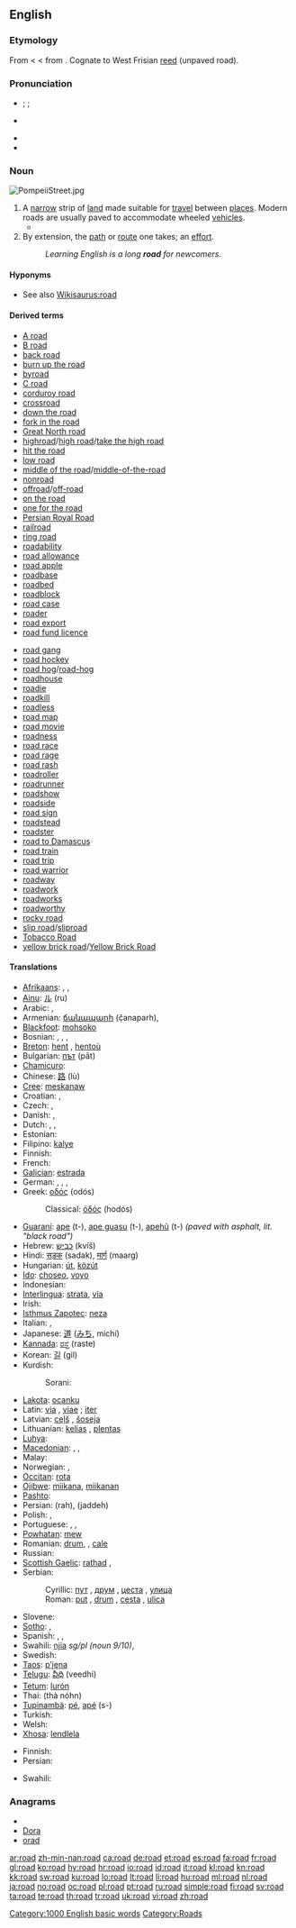 {{wikipedia}}
==English==

{{rank|tried|certainly|big|555|road|husband|blockquote|effect}}

===Etymology===
From {{etyl|ang}} {{term|rad|rād|lang=ang|riding, hostile incursion}} < {{proto|Germanic|ridanan|to ride}} < from {{proto|Indo-European|reidh-|to ride}}. Cognate to West Frisian [[reed]] (unpaved road).

===Pronunciation===
* {{a|RP}} {{enPR|rōd}}; {{IPA|/ɹəʊd/}}; {{SAMPA|/r@Ud/}}
* {{audio|En-uk-a road.ogg|Audio (UK)}}
*: {{rhymes|əʊd}}
* {{audio|en-us-road.ogg|Audio (US)}}
* {{homophones|Rhode|rode|rowed}}

===Noun===
[[File:PompeiiStreet.jpg|right|thumb|upright]]
{{en-noun}}

# A [[narrow]] strip of [[land]] made suitable for [[travel]] between [[places]]. Modern roads are usually paved to accommodate wheeled [[vehicle]]s.
#* {{quote-book|1852|Mrs M.A. Thompson|chapter=The Tutor's Daughter|Graham's American Monthly Magazine of Literature, Art, and Fashion|page=266|url=http://books.google.com/books?id=hdcRAAAAYAAJ&pg=PA266
|passage=In the lightness of my heart I sang catches of songs as my horse gayly bore me along the well-remembered '''road'''.}}
# By extension, the [[path]] or [[route]] one takes; an [[effort]].
#: ''Learning English is a long '''road''' for newcomers.''

====Hyponyms====
* See also [[Wikisaurus:road]]

====Derived terms====
{{rel-top|Terms derived from the noun "road"}}
* [[A road]]
* [[B road]]
* [[back road]]
* [[burn up the road]]
* [[byroad]]
* [[C road]]
* [[corduroy road]]
* [[crossroad]]
* [[down the road]]
* [[fork in the road]]
* [[Great North road]]
* [[highroad]]/[[high road]]/[[take the high road]]
* [[hit the road]]
* [[low road]]
* [[middle of the road]]/[[middle-of-the-road]]
* [[nonroad]]
* [[offroad]]/[[off-road]]
* [[on the road]]
* [[one for the road]]
* [[Persian Royal Road]]
* [[railroad]]
* [[ring road]]
* [[roadability]]
* [[road allowance]]
* [[road apple]]
* [[roadbase]]
* [[roadbed]]
* [[roadblock]]
* [[road case]]
* [[roader]]
* [[road export]]
* [[road fund licence]]
{{rel-mid}}
* [[road gang]]
* [[road hockey]]
* [[road hog]]/[[road-hog]]
* [[roadhouse]]
* [[roadie]]
* [[roadkill]]
* [[roadless]]
* [[road map]]
* [[road movie]]
* [[roadness]]
* [[road race]]
* [[road rage]]
* [[road rash]]
* [[roadroller]]
* [[roadrunner]]
* [[roadshow]]
* [[roadside]]
* [[road sign]]
* [[roadstead]]
* [[roadster]]
* [[road to Damascus]]
* [[road train]]
* [[road trip]]
* [[road warrior]]
* [[roadway]]
* [[roadwork]]
* [[roadworks]]
* [[roadworthy]]
* [[rocky road]]
* [[slip road]]/[[sliproad]]
* [[Tobacco Road]]
* [[yellow brick road]]/[[Yellow Brick Road]]
{{rel-bottom}}

====Translations====
{{trans-top|strip of land made suitable for travel}}
* [[Afrikaans]]: {{t-|af|pad|xs=Afrikaans}},  {{t-|af|straat|xs=Afrikaans}},  {{t-|af|weg|xs=Afrikaans}}
* [[Ainu]]: [[ル]] (ru)
* Arabic: {{Arab|[[طريق|طَرِيق]]}} {{IPAchar|(ʈaríːq)}} {{m}}, {{Arab|[[طرق|طُرُق]]}} {{IPAchar|(ʈúruq)}} {{p}}
* Armenian: [[ճանապարհ]] (č̣anaparh), {{t-|hy|ճամփա|tr=č̣amp'a}}
* [[Blackfoot]]: [[mohsoko]]
* Bosnian: {{t-|bs|put|m}}, {{t-|bs|drum|m}}, {{t-|bs|cesta|f}}, {{t-|bs|ulica|f}}
* [[Breton]]: [[hent]] {{m}}, [[hentoù]] {{p}}
* Bulgarian: [[път]] (pǎt) {{m}}
* [[Chamicuro]]: {{tø|ccc|ajtini}}
* Chinese: [[路]] (lù)
* [[Cree]]: [[meskanaw]]
* Croatian: {{t+|hr|cesta|f|alt=cèsta}}, {{t-|hr|put|m|alt=pȗt}}
* Czech: {{t-|cs|silnice|f}}, {{t+|cs|ulice|f}}
* Danish: {{t+|da|gade|c}}, {{t+|da|vej|c}}
* Dutch: {{t+|nl|baan|f}}, {{t+|nl|weg|m}}, {{t+|nl|straat|f}}
* Estonian: {{t-|et|tee}}
* Filipino: [[kalye]]
* Finnish: {{t+|fi|tie}}
* French: {{t+|fr|route|f}}
* [[Galician]]: [[estrada]] {{f}}
* German: {{t+|de|Straße|f}}, {{t+|de|Straßen|p}}, {{t+|de|Weg|m}}, {{t-|de|Route|f}}
* Greek: [[οδός]] (odós) {{f}}
*: Classical: [[ὁδός]] (hodós) {{f}}
* [[Guaraní]]: [[ape]] (t-), [[ape guasu]] (t-), [[apehũ]] (t-) ''(paved with asphalt, lit. "black road")''
* Hebrew: [[כביש]] (kvíš) {{m}}
* Hindi: [[सड़क]] (sadak), [[मार्ग]] (maarg)
* Hungarian: [[út]], [[közút]]
* [[Ido]]: [[choseo]], [[voyo]]
* Indonesian: {{t+|id|jalan|xs=Indonesian}}
* [[Interlingua]]: [[strata]], [[via]]
* Irish: {{t+|ga|bóthar|m|xs=Irish}}
* [[Isthmus Zapotec]]: [[neza]]
* Italian: {{t+|it|strada|f}}, {{t+|it|via|f}}
* Japanese: [[道]] ([[みち]], michí)
* [[Kannada]]: [[ರಸ್ತೆ]] (raste) {{m}}
* Korean: [[길]] (gil)
* Kurdish:
*: Sorani: {{t|ku|ڕێگه‌|tr=rrége|sc=ku-Arab}}
{{trans-mid}}
* [[Lakota]]: [[ocanku]]
* Latin: [[via]] {{f}}, [[viae]] {{p}}; [[iter]] {{n}}
* Latvian: [[ceļš]] {{m}}, [[šoseja]] {{f}}
* Lithuanian: [[kelias]] {{m}}, [[plentas]] {{m}}
* [[Luhya]]: {{tø|luy|engila}}
* [[Macedonian]]: {{t|mk|пат|m|tr=pat}},  {{t-|mk|друм|m|tr=drum}},  {{t-|mk|улица|f|tr=úlica}}
* Malay: {{t+|ms|jalan|xs=Malay}}
* Norwegian: {{t-|no|vei|m}}, {{t-|no|veg|m}}
* [[Occitan]]: [[rota]] {{f}}
* [[Ojibwe]]: [[miikana]], [[miikanan]] {{p}}
* [[Pashto]]: {{t-|ps|واټ|m|tr=wātt|sc=ps-Arab|xs=Pashto}}
* Persian: {{fa-Arab|[[راه]]}} (rah), {{fa-Arab|[[جاده]]}} (jaddeh)
* Polish: {{t+|pl|droga|f}}, {{t+|pl|szosa|f}}
* Portuguese: {{t+|pt|estrada|f}}, {{t+|pt|caminho|m}}, {{t+|pt|via|f}}
* [[Powhatan]]: [[mew]]
* Romanian: [[drum#Romanian|drum]], {{n}}, [[cale]] {{f}}
* Russian: {{t+|ru|дорога|f|tr=doróga}}
* [[Scottish Gaelic]]: [[rathad]] {{m}},  {{t|gd|slighe|f}}
* Serbian:
*: Cyrillic: [[пут#Serbian|пут]] {{m}}, [[друм#Serbian|друм]] {{m}}, [[цеста#Serbian|цеста]] {{f}}, [[улица#Serbian|улица]] {{f}}
*: Roman: [[put#Serbian|put]] {{m}}, [[drum#Serbian|drum]] {{m}}, [[cesta#Serbian|cesta]] {{f}}, [[ulica#Serbian|ulica]] {{f}}
* Slovene: {{t+|sl|cesta|f}}
* [[Sotho]]: {{t|st|tsela|xs=Sotho}},  {{t|st|seterata|xs=Sotho}}
* Spanish: {{t+|es|camino|m}}, {{t+|es|calle|f}}, {{t+|es|ruta|f}}
* Swahili: [[njia]] ''sg/pl (noun 9/10)'',  {{t+|sw|barabara|xs=Swahili}}
* Swedish: {{t+|sv|väg|c}}
* [[Taos]]: [[p’į́ęna]]
* [[Telugu]]: [[వీధి]] (veedhi)
* [[Tetum]]: [[lurón]]
* Thai: {{Thai|[[ถนน]]}} (thà nóhn)
* [[Tupinambá]]: [[pé]], [[apé]] (s-)
* Turkish: {{t+|tr|cadde}}
* Welsh: {{t-|cy|ffordd|f|xs=Welsh}}
* [[Xhosa]]: [[lendlela]]
{{trans-bottom}}

{{trans-top|by extension: effort}}
* Finnish: {{t+|fi|tie}}
* Persian: {{t+|fa|راه|xs=Persian}}
{{trans-mid}}
* Swahili: {{t+|sw|barabara|xs=Swahili}}
{{trans-bottom}}

===Anagrams===
* {{alphagram|ador}}
* [[Dora#English|Dora]]
* [[orad#English|orad]]

[[Category:1000 English basic words]]
[[Category:Roads]]

[[ar:road]]
[[zh-min-nan:road]]
[[ca:road]]
[[de:road]]
[[et:road]]
[[es:road]]
[[fa:road]]
[[fr:road]]
[[gl:road]]
[[ko:road]]
[[hy:road]]
[[hr:road]]
[[io:road]]
[[id:road]]
[[it:road]]
[[kl:road]]
[[kn:road]]
[[kk:road]]
[[sw:road]]
[[ku:road]]
[[lo:road]]
[[lt:road]]
[[li:road]]
[[hu:road]]
[[ml:road]]
[[nl:road]]
[[ja:road]]
[[no:road]]
[[oc:road]]
[[pl:road]]
[[pt:road]]
[[ru:road]]
[[simple:road]]
[[fi:road]]
[[sv:road]]
[[ta:road]]
[[te:road]]
[[th:road]]
[[tr:road]]
[[uk:road]]
[[vi:road]]
[[zh:road]]